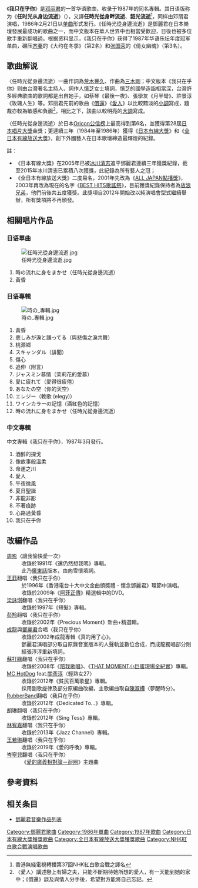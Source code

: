 {{Unreferenced|time=2021-01-13T10:43:51+00:00}}
{{About|邓丽君歌曲}}
{{Infobox song
| name          = 我只在乎你
| original_name = 時の流れに身をまかせ
| cover         = 我只在乎你.jpg
| alt           =
| type          =
| artist        = [[鄧麗君|鄧麗君]]
| album         = 我只在乎你
| released      = 1986年2月21日（日语[[單曲|單曲]]）<br />1986年7月31日（日语[[專輯|專輯]]）<br />1987年3月（中文專輯）
| format        =
| recorded      = 1986（時の流れに身をまかせ）<br />1987（我只在乎你）
| studio        =
| venue         =
| genre         =
| length        =
| label         =
| composer      = [[三木剛|三木剛]]
| lyricist      = [[荒木豐久|荒木豐久]]（日语）<br>[[慎芝|慎芝]]（中文）
| arranger      =
| producer      =
}}
《'''我只在乎你'''》是[[邓丽君|邓丽君]]的一首华语歌曲，收录于1987年的同名專輯。其日语版称为《'''任时光从身边流逝'''》（{{lang-ja|時の流れに身をまかせ}}），又譯'''任時光從身畔流逝'''、'''韶光流逝'''<ref>香港無綫電視轉播第37回NHK紅白歌合戰之譯名</ref>，同样由邓丽君演唱，1986年2月21日以[[单曲|单曲]]形式发行。《任時光從身邊流逝》是鄧麗君在日本樂壇發展最成功的歌曲之一，而中文版本在華人世界中也相當受歡迎，日後也被多位歌手重新翻唱過。根据资料显示，《我只在乎你》获得了1987年华语乐坛年度冠军单曲，碾压[[齐秦|齐秦]]的《大约在冬季》（第2名）和[[张国荣|张国荣]]的《倩女幽魂》（第3名）。

== 歌曲解说 ==
〈任時光從身邊流逝〉一曲作詞為[[荒木豐久|荒木豐久]]、作曲為[[三木剛|三木剛]]；中文版本《我只在乎你》则由台灣著名主持人、詞作人[[慎芝|慎芝]]女士填詞，慎芝的國學造詣相當深，台灣許多經典歌曲的歌詞都是出自她手，如蔡琴《最後一夜》、張學友《月半彎》、許景淳《玫瑰人生》等。邓丽君先前的歌曲《[[償還_(鄧麗君歌曲)|償還]]》《[[愛人_(鄧麗君歌曲)|愛人]]》以比較黯淡的[[小調|小調]]寫成，題裁亦較為敏感和負面<ref>〈愛人〉講述戀上有婦之夫，只能不斷期待她所想的愛人，有一天能到她的家中；《償還》談及與情人分手後，希望對方能將自己忘記。</ref>，相比之下，該曲以較明亮的[[大調|大調]]寫成。

〈任時光從身邊流逝〉於日本[[Oricon公信榜|Oricon公信榜]]上最高得到第6名，並獲得第28屆[[日本唱片大獎|日本唱片大獎]]金獎；更連續三年（1984年至1986年）獲得《[[日本有線大獎|日本有線大獎]]》和《[[全日本有線放送大獎|全日本有線放送大獎]]》，創下外國藝人在日本歌壇締造最輝煌的紀錄。

註：
*《日本有線大獎》在2005年已被[[冰川清志|冰川清志]]追平鄧麗君連續三年獲獎紀錄，截至2015年冰川清志已累積八次獲獎，此紀錄為所有藝人之冠；
*《全日本有線放送大獎》二度易名，2001年先改為《[[ALL_JAPAN點播獎|ALL JAPAN點播獎]]》，2003年再改為現在的名字《[[BEST_HITS歌謠祭|BEST HITS歌謠祭]]》，目前獲獎紀錄保持者為[[放浪兄弟|放浪兄弟]]，他們前後共五度獲獎。此獎項自2012年開始改以純演唱會型式繼續舉辦，所有獎項將不再頒發。

== 相關唱片作品 ==
=== 日语單曲 ===
[[File:任時光從身邊流逝.jpg|thumb]]
# 時の流れに身をまかせ（任時光從身邊流逝）
# 黃昏

=== 日语專輯 ===
[[File:時の_專輯.jpg|thumb]]
#黃昏
#悲しみが淚と踊ってる（與悲傷之淚共舞）
#桃源鄉
#スキャンダル（誹聞）
#傷心
#追伸（附言）
#ジャスミン慕情（茉莉花的愛慕）
#愛に疲れて（愛得很疲倦）
#あなたの空（你的天空）
#エレジー（輓歌 (elegy)）
#ワインカラーの記憶（酒紅色的記憶）
#時の流れに身をまかせ（任時光從身邊流逝）

===中文專輯===
中文專輯《我只在乎你》，1987年3月發行。
#酒醉的探戈
#像故事般溫柔
#命運之川
#愛人
#午夜微風
#夏日聖誕
#非龍非彲
#不著痕跡
#心路過黃昏
#我只在乎你

== 改編作品 ==
; [[周影|周影]]〈讓我愉快愛一次〉
:收錄於1991年《還仍然想我嗎》專輯。
:此乃[[廣東話|廣東話]]版本，由向雪懷填詞。
; [[王菲|王菲]]翻唱〈我只在乎你〉
:於1996年《香港電台十大中文金曲頒獎禮 - 懷念鄧麗君》環節中演唱。
:收錄於2009年《[[阿菲正傳|阿菲正傳]]》精選輯中的DVD。
; [[梁詠琪|梁詠琪]]翻唱〈我只在乎你〉
:收錄於1997年《短髮》專輯。
; [[彭羚|彭羚]]翻唱〈我只在乎你〉
:收錄於2002年《Precious Moment》新曲+精選輯。
; [[成龍|成龍]]與[[鄧麗君|鄧麗君]]合唱〈我只在乎你〉
:收錄於2002年成龍專輯《真的用了心》。
:鄧麗君演唱部分取自原錄音室版本的人聲軌並數位合成，而成龍獨唱部分則經張淳淳重新填詞。
; [[蘇打綠|蘇打綠]]翻唱〈我只在乎你〉
: 收錄於2008年《[[陪我歌唱|陪我歌唱]]》、《[[THAT_MOMENT小巨蛋現場全紀實|THAT MOMENT小巨蛋現場全紀實]]》專輯。
; [[MC_HotDog|MC HotDog]] feat.[[關彥淳|關彥淳]]〈輕熟女27〉
:收錄於2012年《貧民百萬歌星》專輯。
:採用副歌旋律及部分原編曲改編，主歌編曲取自[[陳淑樺|陳淑樺]]〈夢醒時分〉。
; [[RubberBand|RubberBand]]翻唱〈我只在乎你〉
:收錄於2012年《Dedicated To…》專輯。
; [[胡琳|胡琳]]翻唱〈我只在乎你〉
:收錄於2012年《Sing Tess》專輯。
; [[林宥嘉|林宥嘉]]翻唱〈我只在乎你〉
:收錄於2013年《Jazz Channel》專輯。
; [[王若琳|王若琳]]翻唱〈我只在乎你〉
: 收錄於2019年《愛的呼喚》專輯。
; [[岑寧兒|岑寧兒]]翻唱〈我只在乎你〉
: 《[[愛的廣義相對論|愛的廣義相對論－迴圈]]》主題曲

==參考資料==
<references />

== 相关条目 ==
*[[鄧麗君音樂作品列表|鄧麗君音樂作品列表]]

{{日本有線大獎}}
{{BEST HIT歌謠祭大獎}}

{{DEFAULTSORT:Toki no Nagare ni Mi o Makase}}
[[Category:鄧麗君歌曲|Category:鄧麗君歌曲]]
[[Category:1986年單曲|Category:1986年單曲]]
[[Category:1987年歌曲|Category:1987年歌曲]]
[[Category:日本有線大獎獲獎歌曲|Category:日本有線大獎獲獎歌曲]]
[[Category:全日本有線放送大獎獲獎歌曲|Category:全日本有線放送大獎獲獎歌曲]]
[[Category:NHK紅白歌合戰演唱歌曲|Category:NHK紅白歌合戰演唱歌曲]]
